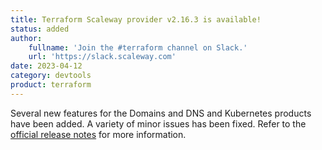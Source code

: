 ```yaml
---
title: Terraform Scaleway provider v2.16.3 is available!
status: added
author:
    fullname: 'Join the #terraform channel on Slack.'
    url: 'https://slack.scaleway.com'
date: 2023-04-12
category: devtools
product: terraform
---
```


Several new features for the Domains and DNS and Kubernetes products have been added. A variety of minor issues has been fixed. Refer to the [official release notes](https://github.com/scaleway/terraform-provider-scaleway/releases/tag/v2.16.3) for more information.

